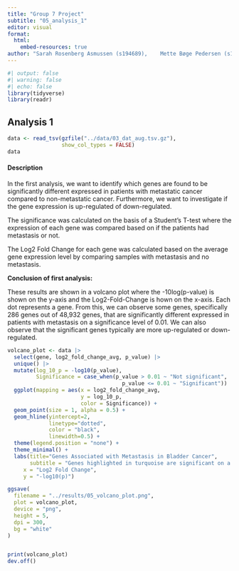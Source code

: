 ```yaml
---
title: "Group 7 Project"
subtitle: "05_analysis_1"
editor: visual
format:
  html:
    embed-resources: true
author: "Sarah Rosenberg Asmussen (s194689),	Mette Bøge Pedersen (s194679),	Caroline Amalie Bastholm Jensen (s213427), Jaime Noguera Piera (s233773), Yassine Turki (s231735)"
---
```



```r
#| output: false
#| warning: false
#| echo: false
library(tidyverse)
library(readr)
```

## Analysis 1

```r
data <- read_tsv(gzfile("../data/03_dat_aug.tsv.gz"),
                 show_col_types = FALSE)
data
```

#### Description

In the first analysis, we want to identify which genes are found to be significantly different expressed in patients with metastatic cancer compared to non-metastatic cancer. Furthermore, we want to investigate if the gene expression is up-regulated of down-regulated.

The significance was calculated on the basis of a Student's T-test where the expression of each gene was compared based on if the patients had metastasis or not.

The Log2 Fold Change for each gene was calculated based on the average gene expression level by comparing samples with metastasis and no metastasis.

**Conclusion of first analysis:**

These results are shown in a volcano plot where the -10log(p-value) is shown on the y-axis and the Log2-Fold-Change is hown on the x-axis. Each dot represents a gene. From this, we can observe some genes, specifically 286 genes out of 48,932 genes, that are significantly different expressed in patients with metastasis on a significance level of 0.01. We can also observe that the significant genes typically are more up-regulated or down-regulated.

```r
volcano_plot <- data |> 
  select(gene, log2_fold_change_avg, p_value) |>
  unique() |>
  mutate(log_10_p = -log10(p_value),
         Significance = case_when(p_value > 0.01 ~ "Not significant",
                                    p_value <= 0.01 ~ "Significant")) |> 
  ggplot(mapping = aes(x = log2_fold_change_avg,
                       y = log_10_p,
                       color = Significance)) +
  geom_point(size = 1, alpha = 0.5) +
  geom_hline(yintercept=2,
             linetype="dotted", 
             color = "black", 
             linewidth=0.5) +
  theme(legend.position = "none") + 
  theme_minimal() +
  labs(title="Genes Associated with Metastasis in Bladder Cancer", 
       subtitle = "Genes highlighted in turquoise are significant on a significance level of 0.01",
     x = "Log2 Fold Change",
     y = "-log10(p)") 

ggsave(
  filename = "../results/05_volcano_plot.png",
  plot = volcano_plot,
  device = "png",
  height = 5,
  dpi = 300,
  bg = "white"
)


print(volcano_plot)
dev.off()
```

